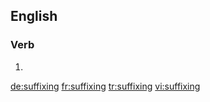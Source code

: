 ==English==

===Verb===
{{head|en}}

# {{present participle of|suffix|lang=en}}

[[de:suffixing]]
[[fr:suffixing]]
[[tr:suffixing]]
[[vi:suffixing]]